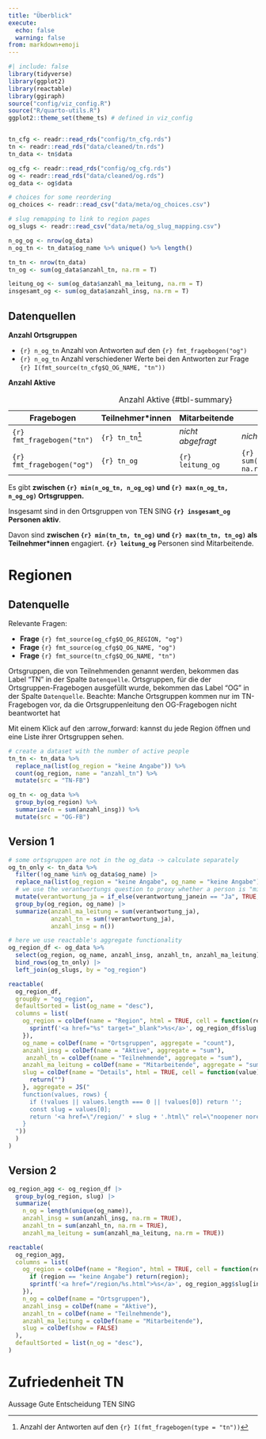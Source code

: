```yaml
---
title: "Überblick"
execute:
  echo: false
  warning: false
from: markdown+emoji
---
```


```r
#| include: false
library(tidyverse)
library(ggplot2)
library(reactable)
library(ggiraph)
source("config/viz_config.R")
source("R/quarto-utils.R")
ggplot2::theme_set(theme_ts) # defined in viz_config


tn_cfg <- readr::read_rds("config/tn_cfg.rds")
tn <- readr::read_rds("data/cleaned/tn.rds")
tn_data <- tn$data

og_cfg <- readr::read_rds("config/og_cfg.rds")
og <- readr::read_rds("data/cleaned/og.rds")
og_data <- og$data

# choices for some reordering 
og_choices <- readr::read_csv("data/meta/og_choices.csv")

# slug remapping to link to region pages
og_slugs <- readr::read_csv("data/meta/og_slug_mapping.csv")
```

```r
n_og_og <- nrow(og_data)
n_og_tn <- tn_data$og_name %>% unique() %>% length()

tn_tn <- nrow(tn_data)
tn_og <- sum(og_data$anzahl_tn, na.rm = T)

leitung_og <- sum(og_data$anzahl_ma_leitung, na.rm = T)
insgesamt_og <- sum(og_data$anzahl_insg, na.rm = T)
```

::: {.callout-note collapse="true"}
## Datenquellen

**Anzahl Ortsgruppen**

- `{r} n_og_tn` Anzahl von Antworten auf den `{r} fmt_fragebogen("og")`
- `{r} n_og_tn` Anzahl verschiedener Werte bei den Antworten zur Frage `{r} I(fmt_source(tn_cfg$Q_OG_NAME, "tn"))`

**Anzahl Aktive**

| Fragebogen                 | Teilnehmer\*innen | Mitarbeitende | Insgesamt                                 |
|-----------------|-----------------|-----------------|----------------------|
| `{r} fmt_fragebogen("tn")` | `{r} tn_tn`[^1]   | *nicht abgefragt*         | *nicht errechenbar*                       |
| `{r} fmt_fragebogen("og")` | `{r} tn_og`       | `{r} leitung_og`          | `{r} sum(og_data$anzahl_insg, na.rm = T)` |

: Anzahl Aktive {#tbl-summary}
:::

[^1]: Anzahl der Antworten auf den `{r} I(fmt_fragebogen(type = "tn"))`


Es gibt **zwischen `{r} min(n_og_tn, n_og_og)` und `{r} max(n_og_tn, n_og_og)` Ortsgruppen.**

Insgesamt sind in den Ortsgruppen von TEN SING **`{r} insgesamt_og` Personen aktiv**.

Davon sind **zwischen `{r} min(tn_tn, tn_og)` und `{r} max(tn_tn, tn_og)` als Teilnehmer\*innen** engagiert.  **`{r} leitung_og`** Personen sind Mitarbeitende.

# Regionen

::: {.callout-note collapse="true"}
## Datenquelle



Relevante Fragen:

- **Frage** `{r} fmt_source(og_cfg$Q_OG_REGION, "og")`
- **Frage** `{r} fmt_source(og_cfg$Q_OG_NAME, "og")`
- **Frage** `{r} fmt_source(tn_cfg$Q_OG_NAME, "tn")` 


Ortsgruppen, die von Teilnehmenden genannt werden, bekommen das Label "TN" in der Spalte `Datenquelle`. Ortsgruppen, für die der Ortsgruppen-Fragebogen ausgefüllt wurde, bekommen das Label "OG" in der Spalte `Datenquelle`. 
Beachte: Manche Ortsgruppen kommen nur im TN-Fragebogen vor, da die Ortsgruppenleitung den OG-Fragebogen nicht beantwortet hat

:::

::: callout-tip
Mit einem Klick auf den :arrow_forward: kannst du jede Region öffnen und eine Liste ihrer Ortsgruppen sehen.
:::

```r
# create a dataset with the number of active people
tn_tn <- tn_data %>% 
  replace_na(list(og_region = "keine Angabe")) %>% 
  count(og_region, name = "anzahl_tn") %>% 
  mutate(src = "TN-FB")

og_tn <- og_data %>% 
  group_by(og_region) %>% 
  summarize(n = sum(anzahl_insg)) %>% 
  mutate(src = "OG-FB")

```

::: {.panel-tabset}

## Version 1

```r
# some ortsgruppen are not in the og_data -> calculate separately
og_tn_only <- tn_data %>% 
  filter(!og_name %in% og_data$og_name) |> 
  replace_na(list(og_region = "keine Angabe", og_name = "keine Angabe")) %>% 
  # we use the verantwortungs question to proxy whether a person is "mitarbeitend"
  mutate(verantwortung_ja = if_else(verantwortung_janein == "Ja", TRUE, FALSE, missing = FALSE)) |> 
  group_by(og_region, og_name) |> 
  summarize(anzahl_ma_leitung = sum(verantwortung_ja),
            anzahl_tn = sum(!verantwortung_ja),
            anzahl_insg = n())

# here we use reactable's aggregate functionality
og_region_df <- og_data %>%
  select(og_region, og_name, anzahl_insg, anzahl_tn, anzahl_ma_leitung) |> 
  bind_rows(og_tn_only) |> 
  left_join(og_slugs, by = "og_region")

reactable(
  og_region_df,
  groupBy = "og_region",
  defaultSorted = list(og_name = "desc"),
  columns = list(
    og_region = colDef(name = "Region", html = TRUE, cell = function(region, index) {
      sprintf('<a href="%s" target="_blank">%s</a>', og_region_df$slug[index], region)
    }),
    og_name = colDef(name = "Ortsgruppen", aggregate = "count"),
    anzahl_insg = colDef(name = "Aktive", aggregate = "sum"),
     anzahl_tn = colDef(name = "Teilnehmende", aggregate = "sum"),
    anzahl_ma_leitung = colDef(name = "Mitarbeitende", aggregate = "sum"),
    slug = colDef(name = "Details", html = TRUE, cell = function(value) { 
      return("")
    }, aggregate = JS("
    function(values, rows) {
      if (!values || values.length === 0 || !values[0]) return '';
      const slug = values[0];
      return '<a href=\"/region/' + slug + '.html\" rel=\"noopener noreferrer\" style=\"text-decoration: none;\">↗️</a>';
    }
  "))
  )
)

```


## Version 2

```r
og_region_agg <- og_region_df |> 
  group_by(og_region, slug) |> 
  summarize(
    n_og = length(unique(og_name)),
    anzahl_insg = sum(anzahl_insg, na.rm = TRUE),
    anzahl_tn = sum(anzahl_tn, na.rm = TRUE),
    anzahl_ma_leitung = sum(anzahl_ma_leitung, na.rm = TRUE))

reactable(
  og_region_agg,
  columns = list(
    og_region = colDef(name = "Region", html = TRUE, cell = function(region, index) {
      if (region == "keine Angabe") return(region);
      sprintf('<a href="/region/%s.html">%s</a>', og_region_agg$slug[index], region)
    }),
    n_og = colDef(name = "Ortsgruppen"),
    anzahl_insg = colDef(name = "Aktive"),
    anzahl_tn = colDef(name = "Teilnehmende"),
    anzahl_ma_leitung = colDef(name = "Mitarbeitende"),
    slug = colDef(show = FALSE)
  ),
  defaultSorted = list(n_og = "desc"),
)
```

:::


# Zufriedenheit TN

Aussage Gute Entscheidung TEN SING 
